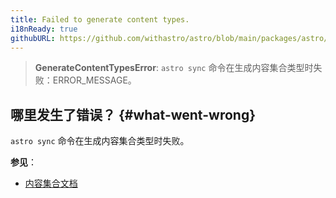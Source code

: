 ```yaml
---
title: Failed to generate content types.
i18nReady: true
githubURL: https://github.com/withastro/astro/blob/main/packages/astro/src/core/errors/errors-data.ts
---
```


> **GenerateContentTypesError**: `astro sync` 命令在生成内容集合类型时失败：ERROR_MESSAGE。

## 哪里发生了错误？ \{#what-went-wrong\}

`astro sync` 命令在生成内容集合类型时失败。

**参见**：

-  [内容集合文档](/zh-cn/guides/content-collections/)